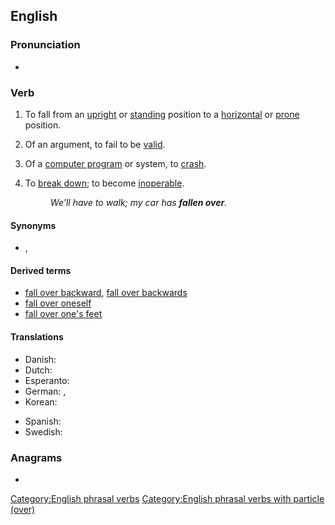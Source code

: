 ==English==

===Pronunciation===
* {{audio|en|en-au-fall over.ogg|Audio (AU)}}

===Verb===
{{en-verb|fall<,,fell,fallen> over}}

# {{lb|en|intransitive|idiomatic}} To fall from an [[upright]] or [[standing]] position to a [[horizontal]] or [[prone]] position.
# {{lb|en|intransitive|idiomatic}} Of an argument, to fail to be [[valid]].
# {{lb|en|intransitive|idiomatic|informal|computing}} Of a [[computer program]] or system, to [[crash]].
# {{lb|en|intransitive|idiomatic|informal|South Africa}} To [[break down]]; to become [[inoperable]].
#: ''We'll have to walk; my car has '''fallen over'''.''

====Synonyms====
* {{sense|fall to a horizontal position}} {{l|en|topple}}, {{l|en|topple over}}

====Derived terms====
* [[fall over backward]], [[fall over backwards]]
* [[fall over oneself]]
* [[fall over one's feet]]

====Translations====
{{trans-top|fall from an upright position to a horizontal position}}
* Danish: {{t|da|falde omkuld}}
* Dutch: {{t+|nl|omvallen}}
* Esperanto: {{t+|eo|fali}}
* German: {{t+|de|umfallen}}, {{t+|de|umkippen}}
* Korean: {{t+|ko|넘어지다}}
{{trans-mid}}
* Spanish: {{t+|es|caerse}}
* Swedish: {{t|sv|falla omkull}}
{{trans-bottom}}

===Anagrams===
* {{anagrams|en|a=aefllorv|overfall}}

[[Category:English phrasal verbs]]
[[Category:English phrasal verbs with particle (over)]]